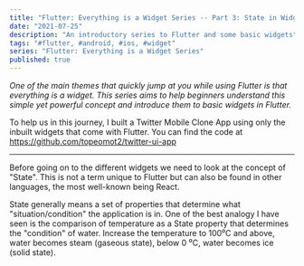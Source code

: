 ```yaml
---
title: "Flutter: Everything is a Widget Series -- Part 3: State in Widgets."
date: "2021-07-25"
description: "An introductory series to Flutter and some basic widgets"
tags: "#flutter, #android, #ios, #widget"
series: "Flutter: Everything is a Widget Series"
published: true
---
```


*One of the main themes that quickly jump at you while using Flutter is that everything is a widget. This series aims to help beginners understand this simple yet powerful concept and introduce them to basic widgets in Flutter.*

To help us in this journey, I built a Twitter Mobile Clone App using only the inbuilt widgets that come with Flutter. You can find the code at https://github.com/topeomot2/twitter-ui-app

- - -

Before going on to the different widgets we need to look at the concept of "State". This is not a term unique to Flutter but can also be found in other languages, the most well-known being React.

State generally means a set of properties that determine what "situation/condition" the application is in. One of the best analogy I have seen is the comparison of temperature as a State property that determines the "condition" of water. Increase the temperature to 100⁰C and above, water becomes steam (gaseous state), below 0 ⁰C, water becomes ice (solid state).
